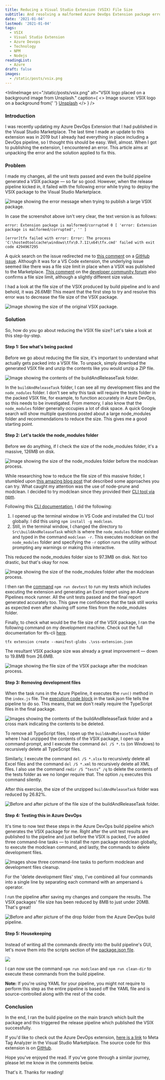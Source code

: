 ```yaml
---
title: Reducing a Visual Studio Extension (VSIX) File Size
subtitle: And resolving a malformed Azure DevOps Extension package error
date: '2021-01-04'
lastmod: '2021-01-04'
tags:
  - VSIX
  - Visual Studio Extension
  - Azure Devops
  - Technology
  - NPM
  - Nodejs
readingList:
  - Azure
draft: false
images:
  - /static/posts/vsix.png
---
```


<InlineImage
  src="/static/posts/vsix.png"
  alt="VSIX logo placed on a background image from Unsplash."
  caption={
    <>
      Image source: VSIX logo on a background from{' '}
      <a href="https://unsplash.com/photos/v7WyjiyXNr4">Unsplash</a>
    </>
  }
/>

### Introduction

I was recently updating my Azure DevOps Extension that I had published in the Visual Studio Marketplace. The last time I made an update to this extension was in 2019 but I already had everything in place including a DevOps pipeline, so I thought this should be easy. Well, almost. When I got to publishing the extension, I encountered an error. This article aims at unpacking the error and the solution applied to fix this.

### Problem

I made my changes, all the unit tests passed and even the build pipeline generated a VSIX package — so far so good. However, when the release pipeline kicked in, it failed with the following error while trying to deploy the VSIX package to the Visual Studio Marketplace.

![Image showing the error message when trying to publish a large VSIX package.](/static/posts/1_PlQ3v4NYeYq9ua3BCzOXjg.png)

In case the screenshot above isn't very clear, the text version is as follows:

```
error: Extension package is malformed/corrupted 0 [ 'error: Extension package is malformed/corrupted', '' ]
```

```
[error]tfx failed with error: Error: The process 'C:\hostedtoolcache\windows\tfx\0.7.11\x64\tfx.cmd' failed with exit code 4294967295
```

A quick search on the issue redirected me to [this comment](https://github.com/microsoft/vscode-vsce/issues/153#issuecomment-281347656) on a [GitHub issue](https://github.com/microsoft/vscode-vsce/issues/153). Although it was for a VS Code extension, the underlying issue seemed like there was a file size limit in place when a VSIX was published to the Marketplace. [This comment](https://developercommunity.visualstudio.com/solutions/299439/view.html) on the [developer community forum](https://developercommunity.visualstudio.com/content/problem/292454/the-extension-package-size-exceeds-the-maximum-pac.html) also confirms a file size limit, although a slightly different size value.

I had a look at the file size of the VSIX produced by build pipeline and lo and behold, it was 26.6MB! This meant that the first step to try and resolve this error was to decrease the file size of the VSIX package.

![Image showing the size of the original VSIX package.](/static/posts/1_fnVLcgc-igVpmcjyfzGTTw.png)

### Solution

So, how do you go about reducing the VSIX file size? Let's take a look at this step-by-step.

#### Step 1: See what's being packed

Before we go about reducing the file size, it's important to understand what actually gets packed into a VSIX file. To unpack, simply download the generated VSIX file and unzip the contents like you would unzip a ZIP file.

![Image showing the contents of the buildAndReleaseTask folder.](/static/posts/1_A7mkKtLNbGx34FTIkNw3GQ.png)

In the `buildAndReleaseTask` folder, I can see all my development files and the `node_nodules` folder. I don't see why this task will require the tests folder in the packed VSIX file, for example, to function accurately in Azure DevOps, so this needs to be investigated. From memory, I also know that the `node_modules` folder generally occupies a lot of disk space. A quick Google search will show multiple questions posted about a large node_modules folder and recommendations to reduce the size. This gives me a good starting point.

#### Step 2: Let's tackle the node_modules folder

Before we do anything, if I check the size of the node_modules folder, it's a massive, 126MB on disk.

![Image showing the size of the node_modules folder before the modclean process.](/static/posts/1_JKEbvKJFgeNmd1iqhVq9_w.png)

While researching how to reduce the file size of this massive folder, I stumbled upon [this amazing blog post](https://tsh.io/blog/reduce-node-modules-for-better-performance/) that described some approaches you can try. What caught my attention was the use of node-prune and modclean. I decided to try modclean since they provided their [CLI tool via npm](https://www.npmjs.com/package/modclean).

Following this [CLI documentation](https://github.com/ModClean/modclean/wiki/CLI), I did the following:

1. I opened up the terminal window in VS Code and installed the CLI tool globally. I did this using `npm install -g modclean`.
2. Still, in the terminal window, I changed the directory to `Src\buildAndReleaseTask` which is where the `node_modules` folder existed and typed in the command `modclean -r`. This executes modclean on the `node_modules` folder and specifying the `-r` option runs the utility without prompting any warnings or making this interactive.

This reduced the node_modules folder size to 97.3MB on disk. Not too drastic, but that's okay for now.

![Image showing the size of the node_modules folder after the modclean process.](/static/posts/1_AZXgFpIwKnb19uZDug0LWw.png)

I then ran the [command](https://github.com/ClydeDz/meta-tag-analyzer/blob/master/Src/buildAndReleaseTask/package.json#L18) `npm run devtest` to run my tests which includes executing the extension and generating an Excel report using an Azure Pipelines mock runner. All the unit tests passed and the final report generated accurately too. This gave me confidence that the task still works as expected even after shaving off some files from the node_modules folder.

Finally, to check what would be the file size of the VSIX package, I ran the following command on my development machine. Check out the full documentation for tfs-cli [here](https://github.com/microsoft/tfs-cli/blob/master/docs/extensions.md).

```shell
tfx extension create --manifest-globs .\vss-extension.json
```

The resultant VSIX package size was already a great improvement — down to 19.8MB from 26.6MB.

![Image showing the file size of the VSIX package after the modclean process.](/static/posts/1_paEBn_EYabTvP4orgvOOPQ.png)

<GoogleAds adLayout="Responsive" />

#### Step 3: Removing development files

When the task runs in the Azure Pipeline, it executes the `run()` method in the `index.js` file. The [execution code block](https://github.com/ClydeDz/meta-tag-analyzer/blob/master/Src/buildAndReleaseTask/task.json#L34-L38) in the task.json file tells the pipeline to do so. This means, that we don't really require the TypeScript files in the final package.

![Images showing the contents of the buildAndReleaseTask folder and a cross mark indicating the contents to be deleted.](/static/posts/1_IWoQmI6ngeS-AfGxmCe0Bg.png)

To remove all TypeScript files, I open up the `buildAndReleaseTask` folder where I had unzipped the contents of the VSIX package, I open up a command prompt, and I execute the command `del /S *.ts` (on Windows) to recursively delete all TypeScript files.

Similarly, I execute the command `del /S *.xlsx` to recursively delete all Excel files and the command `del /S *.xml` to recursively delete all XML files. I also use the command `rmdir /S “tests” /q` to delete the contents of the tests folder as we no longer require that. The option `/q` executes this command silently.

After this exercise, the size of the unzipped `buildAndReleaseTask` folder was reduced by 26.82%.

![Before and after picture of the file size of the buildAndReleaseTask folder.](/static/posts/1_hOP5plCyV-NGNcIoTynfew.png)

#### Step 4: Testing this in Azure DevOps

It's time to now test these steps in the Azure DevOps build pipeline which generates the VSIX package for me. Right after the unit test results are published to the pipeline and just before the VSIX is packed, I've added three command-line tasks — to install the npm package modclean globally, to execute the modclean command, and lastly, the commands to delete development files.

![Images show three command-line tasks to perform modclean and development files cleanup.](/static/posts/1_Y7qeRvbQdyL36boOTAepiw.png)

For the 'delete development files' step, I've combined all four commands into a single line by separating each command with an ampersand `&` operator.

I run the pipeline after saving my changes and compare the results. The VSIX packages' file size has been reduced by 8MB to just under 20MB. That's great!

![Before and after picture of the drop folder from the Azure DevOps build pipeline.](/static/posts/1_6VZTrxNrwh6-tF8G7wSMgA.png)

#### Step 5: Housekeeping

Instead of writing all the commands directly into the build pipeline's GUI, let's move them into the scripts section of the [package.json file](https://github.com/ClydeDz/meta-tag-analyzer/blob/master/Src/buildAndReleaseTask/package.json#L20-L21).

![](/static/posts/1_MkDrEQvGJA_wnUJSSS1sXQ.png)

I can now use the command `npm run modclean` and `npm run clean-dir` to execute these commands from the build pipeline.

**Note:** If you're using YAML for your pipeline, you might not require to perform this step as the entire pipeline is based off the YAML file and is source-controlled along with the rest of the code.

### Conclusion

In the end, I ran the build pipeline on the main branch which built the package and this triggered the release pipeline which published the VSIX successfully.

If you'd like to check out the Azure DevOps extension, [here is a link](https://marketplace.visualstudio.com/items?itemName=clydedsouza.meta-tag-analyzer) to Meta Tag Analyzer in the Visual Studio Marketplace. The source code for this extension is on [GitHub](https://github.com/ClydeDz/meta-tag-analyzer).

Hope you've enjoyed the read. If you've gone through a similar journey, please let me know in the comments below.

That's it. Thanks for reading!
